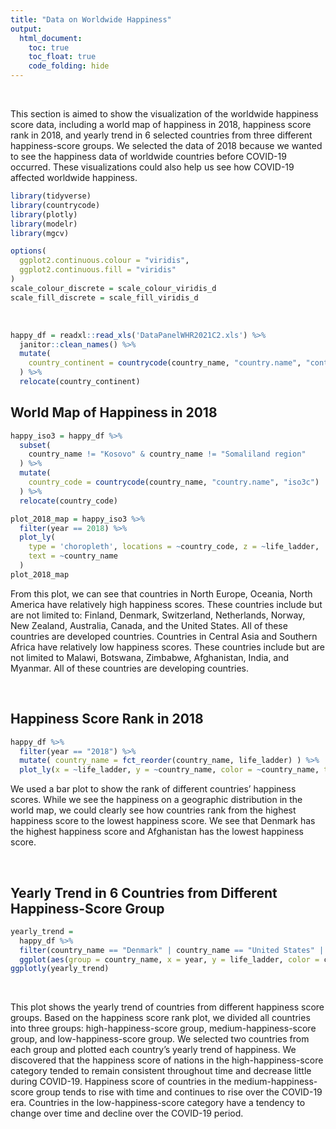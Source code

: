 ```yaml
---
title: "Data on Worldwide Happiness"
output: 
  html_document:
    toc: true
    toc_float: true
    code_folding: hide
---
```


<br>

This section is aimed to show the visualization of the worldwide happiness score data, including a world map of happiness in 2018, happiness score rank in 2018, and yearly trend in 6 selected countries from three different happiness-score groups. We selected the data of 2018 because we wanted to see the happiness data of worldwide countries before COVID-19 occurred. These visualizations could also help us see how COVID-19 affected worldwide happiness.

```r
library(tidyverse)
library(countrycode)
library(plotly)
library(modelr)
library(mgcv)

options(
  ggplot2.continuous.colour = "viridis",
  ggplot2.continuous.fill = "viridis"
)
scale_colour_discrete = scale_colour_viridis_d
scale_fill_discrete = scale_fill_viridis_d
```

<br>


```r
happy_df = readxl::read_xls('DataPanelWHR2021C2.xls') %>% 
  janitor::clean_names() %>% 
  mutate(
    country_continent = countrycode(country_name, "country.name", "continent")
  ) %>% 
  relocate(country_continent)
```

## World Map of Happiness in 2018

```r
happy_iso3 = happy_df %>% 
  subset(
    country_name != "Kosovo" & country_name != "Somaliland region"
  ) %>% 
  mutate(
    country_code = countrycode(country_name, "country.name", "iso3c")
  ) %>% 
  relocate(country_code)
```

```r
plot_2018_map = happy_iso3 %>% 
  filter(year == 2018) %>% 
  plot_ly(
    type = 'choropleth', locations = ~country_code, z = ~life_ladder,
    text = ~country_name
  )
plot_2018_map
```

From this plot, we can see that countries in North Europe, Oceania, North America have relatively high happiness scores. These countries include but are not limited to: Finland, Denmark, Switzerland, Netherlands, Norway, New Zealand, Australia, Canada, and the United States. All of these countries are developed countries. Countries in Central Asia and Southern Africa have relatively low happiness scores. These countries include but are not limited to Malawi, Botswana, Zimbabwe, Afghanistan, India, and Myanmar. All of these countries are developing countries.

<br>

## Happiness Score Rank in 2018

```r
happy_df %>% 
  filter(year == "2018") %>% 
  mutate( country_name = fct_reorder(country_name, life_ladder) ) %>% 
  plot_ly(x = ~life_ladder, y = ~country_name, color = ~country_name, type = "bar", colors = "viridis")
```

We used a bar plot to show the rank of different countries' happiness scores. While we see the happiness on a geographic distribution in the world map, we could clearly see how countries rank from the highest happiness score to the lowest happiness score. We see that Denmark has the highest happiness score and Afghanistan has the lowest happiness score.

<br>

## Yearly Trend in 6 Countries from Different Happiness-Score Group

```r
yearly_trend = 
  happy_df %>% 
  filter(country_name == "Denmark" | country_name == "United States" | country_name == "China" | country_name == "Afghanistan" | country_name == "Mongolia" | country_name == "Haiti") %>% 
  ggplot(aes(group = country_name, x = year, y = life_ladder, color = country_name)) + geom_point(alpha = .5) + geom_line() 
ggplotly(yearly_trend)
```

<br>

This plot shows the yearly trend of countries from different happiness score groups. Based on the happiness score rank plot, we divided all countries into three groups: high-happiness-score group, medium-happiness-score group, and low-happiness-score group. We selected two countries from each group and plotted each country's yearly trend of happiness. We discovered that the happiness score of nations in the high-happiness-score category tended to remain consistent throughout time and decrease little during COVID-19. Happiness score of countries in the medium-happiness-score group tends to rise with time and continues to rise over the COVID-19 era. Countries in the low-happiness-score category have a tendency to change over time and decline over the COVID-19 period.






